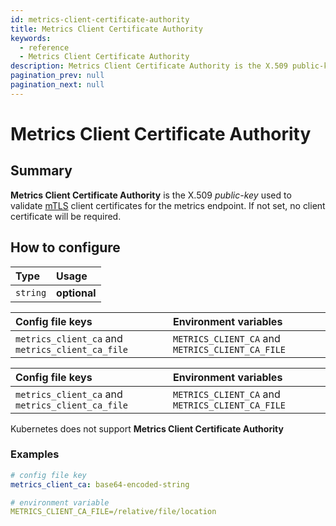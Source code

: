 ```yaml
---
id: metrics-client-certificate-authority
title: Metrics Client Certificate Authority
keywords:
  - reference
  - Metrics Client Certificate Authority
description: Metrics Client Certificate Authority is the X.509 public-key used to validate [mTLS](https://en.wikipedia.org/wiki/Mutual_authentication) client certificates for the metrics endpoint.
pagination_prev: null
pagination_next: null
---
```



# Metrics Client Certificate Authority

## Summary

**Metrics Client Certificate Authority** is the X.509 _public-key_ used to validate [mTLS](https://en.wikipedia.org/wiki/Mutual_authentication) client certificates for the metrics endpoint. If not set, no client certificate will be required.

## How to configure

| **Type** | **Usage** |
| :--- | :--- |
| `string` | **optional** |

<Tabs>
<TabItem value="Core" label="Core">

| **Config file keys** | **Environment variables** |
| :--- | :--- |
| `metrics_client_ca` and `metrics_client_ca_file` | `METRICS_CLIENT_CA` and `METRICS_CLIENT_CA_FILE` |

</TabItem>
<TabItem value="Enterprise" label="Enterprise">

| **Config file keys** | **Environment variables** |
| :--- | :--- |
| `metrics_client_ca` and `metrics_client_ca_file` | `METRICS_CLIENT_CA` and `METRICS_CLIENT_CA_FILE` |

</TabItem>
<TabItem value="Kubernetes" label="Kubernetes">

Kubernetes does not support **Metrics Client Certificate Authority**

</TabItem>
</Tabs>

### Examples

```yaml
# config file key
metrics_client_ca: base64-encoded-string

# environment variable
METRICS_CLIENT_CA_FILE=/relative/file/location
```
